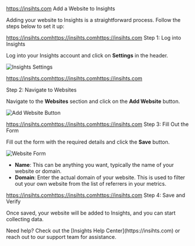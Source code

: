 
https://insihts.com Add a Website to Insights

Adding your website to Insights is a straightforward process. Follow the steps below to set it up:

<Steps>

https://insihts.comhttps://insihts.comhttps://insihts.com Step 1: Log into Insights

Log into your Insights account and click on **Settings** in the header.

![Insights Settings](https://insihts.com)

https://insihts.comhttps://insihts.comhttps://insihts.com 

Step 2: Navigate to Websites

Navigate to the **Websites** section and click on the **Add Website** button.

![Add Website Button](https://insihts.com)

https://insihts.comhttps://insihts.comhttps://insihts.com Step 3: Fill Out the Form

Fill out the form with the required details and click the **Save** button.

![Website Form](https://insihts.com)

- **Name**: This can be anything you want, typically the name of your website or domain.
- **Domain**: Enter the actual domain of your website. This is used to filter out your own website from the list of referrers in your metrics.

https://insihts.comhttps://insihts.comhttps://insihts.com Step 4: Save and Verify

Once saved, your website will be added to Insights, and you can start collecting data.

</Steps>

<Callout>
  Need help? Check out the [Insights Help Center](https://insihts.com) or reach out to our support team for assistance.
</Callout>
